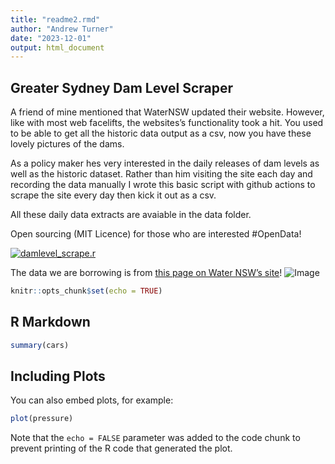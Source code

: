 ```yaml
---
title: "readme2.rmd"
author: "Andrew Turner"
date: "2023-12-01"
output: html_document
---
```


## Greater Sydney Dam Level Scraper
A friend of mine mentioned that WaterNSW updated their website.
However, like with most web facelifts, the websites's functionality took a hit.
You used to be able to get all the historic data output as a csv, now you have these lovely pictures of the dams.

As a policy maker hes very interested in the daily releases of dam levels as well as the historic dataset.
Rather than him visiting the site each day and recording the data manually I wrote this basic script with github actions to scrape the site every day then kick it out as a csv.

All these daily data extracts are avaiable in the data folder.

Open sourcing (MIT Licence) for those who are interested #OpenData!

[![damlevel_scrape.r](https://github.com/snazzyandy/Modelling-and-EDA/actions/workflows/greatersydscraper.yml/badge.svg)](https://github.com/snazzyandy/Modelling-and-EDA/actions/workflows/greatersydscraper.yml)

The data we are borrowing is from [this page on Water NSW's site](https://www.waternsw.com.au/nsw-dams/nsw-storage-levels/greater-sydney-dam-levels)!
![Image](Images/WNSWScreenshot.png)

```r
knitr::opts_chunk$set(echo = TRUE)
```

## R Markdown

```r
summary(cars)
```

## Including Plots

You can also embed plots, for example:

```r
plot(pressure)
```

Note that the `echo = FALSE` parameter was added to the code chunk to prevent printing of the R code that generated the plot.

